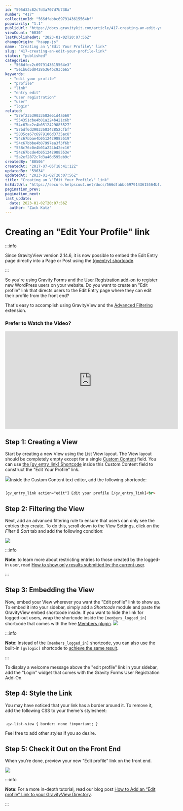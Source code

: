 ```yaml
---
id: "595d32c82c7d3a707d7b738a"
number: "417"
collectionId: "566dfabbc6979143615564bf"
popularity: "1.1"
publicUrl: "https://docs.gravitykit.com/article/417-creating-an-edit-your-profile-link"
viewCount: "6030"
lastPublishedAt: "2023-01-02T20:07:56Z"
changeOrigin: "hsapp-js"
name: "Creating an \"Edit Your Profile\" link"
slug: "417-creating-an-edit-your-profile-link"
status: "published"
categories: 
  - "566dfec2c6979143615564e3"
  - "5e1b6d5d04286364bc93c665"
keywords: 
  - "edit your profile"
  - "profile"
  - "link"
  - "entry edit"
  - "user registration"
  - "user"
  - "login"
related: 
  - "57ef23539033602e61d4a560"
  - "554351cbe4b01a224b421c6b"
  - "54c67bc2e4b0512429885527"
  - "57bdf6d3903360342852cfbf"
  - "5835ca67c6979106d3735ac8"
  - "54c67bbae4b0512429885519"
  - "54c67bbbe4b07997ea3f3f6b"
  - "558c76c0e4b01a224b42ec16"
  - "54c67bcde4b051242988553e"
  - "5a2ef2872c7d3a46d595eb9c"
createdBy: "80506"
createdAt: "2017-07-05T18:41:12Z"
updatedBy: "59634"
updatedAt: "2023-01-02T20:07:56Z"
title: "Creating an \"Edit Your Profile\" link"
hsEditUrl: "https://secure.helpscout.net/docs/566dfabbc6979143615564bf/article/595d32c82c7d3a707d7b738a"
pagination_prev: 
pagination_next: 
last_update:
  date: 2023-01-02T20:07:56Z
  author: "Zack Katz"
---
```


# Creating an "Edit Your Profile" link


:::info

Since GravityView version 2.14.6, it is now possible to embed the Edit Entry page directly into a Page or Post using the [\[gventry\] shortcode](https://docs.gravitykit.com/article/463-gventry-shortcode).

:::



So you're using Gravity Forms and the [User Registration add-on](http://www.gravityforms.com/add-ons/user-registration/) to register new WordPress users on your website. Do you want to create an "Edit profile" link that directs users to the Edit Entry page where they can edit their profile from the front end?

That's easy to accomplish using GravityView and the [Advanced Filtering](https://www.gravitykit.com/extensions/advanced-filter/) extension.

### Prefer to Watch the Video?

<iframe allow="accelerometer; autoplay; clipboard-write; encrypted-media; gyroscope; picture-in-picture" allowfullscreen="" frameborder="0" height="315" src="https://www.youtube.com/embed/_lfXn_Q0-vk" title="YouTube video player" width="560"></iframe>

##  Step 1: Creating a View

Start by creating a new View using the List View layout. The View layout should be completely empty except for a single [Custom Content](https://docs.gravitykit.com/article/111-using-the-custom-content-field) field. You can use [the \[gv\_entry\_link\] Shortcode](https://docs.gravitykit.com/article/287-gv-entry-link) inside this Custom Content field to construct the "Edit Your Profile" link.

![](https://s3.amazonaws.com/helpscout.net/docs/assets/54c58489e4b051242988532c/images/61b33cdbe04bc573c8d0408a/file-gHsvOpPysa.png)Inside the Custom Content text editor, add the following shortcode:

```html

[gv_entry_link action="edit"] Edit your profile [/gv_entry_link]<br>
```

## Step 2: Filtering the View

Next, add an advanced filtering rule to ensure that users can only see the entries they create. To do this, scroll down to the View Settings, click on the *Filter &amp; Sort* tab and add the following condition:

![](https://s3.amazonaws.com/helpscout.net/docs/assets/54c58489e4b051242988532c/images/61b33f5277c88e1adaf601a0/file-cRppsIvr4x.png)


:::info

**Note**: to learn more about restricting entries to those created by the logged-in user, read [How to show only results submitted by the current user](https://docs.gravitykit.com/article/203-how-to-show-only-results-submitted-by-the-current-user).

:::

 ##  Step 3: Embedding the View

Now, embed your View wherever you want the "Edit profile" link to show up. To embed it into your sidebar, simply add a *Shortcode* module and paste the GravityView embed shortcode inside. If you want to hide the link for logged-out users, wrap the shortcode inside the `[members_logged_in]` shortcode that comes with the free [Members plugin](https://wordpress.org/plugins/members/). ![](https://s3.amazonaws.com/helpscout.net/docs/assets/54c58489e4b051242988532c/images/61b33e2b97682b790dad3896/file-RBdFnU1A2l.png)


:::info

**Note**: Instead of the `[members_logged_in]` shortcode, you can also use the built-in `[gvlogic]` shortcode to [achieve the same result](https://docs.gravitykit.com/article/433-show-or-hide-content-on-your-site).

:::

  To display a welcome message above the "edit profile" link in your sidebar, add the "Login" widget that comes with the Gravity Forms User Registration Add-On.

## Step 4: Style the Link

You may have noticed that your link has a border around it. To remove it, add the following CSS to your theme's stylesheet:

```html

.gv-list-view { border: none !important; }
```

Feel free to add other styles if you so desire.

## Step 5: Check it Out on the Front End

When you're done, preview your new "Edit profile" link on the front end.

![](https://s3.amazonaws.com/helpscout.net/docs/assets/54c58489e4b051242988532c/images/61b341cf77c88e1adaf601a7/file-XpdXUq5j4i.jpg)


:::info

**Note**: For a more in-depth tutorial, read our blog post [How to Add an “Edit profile” Link to your GravityView Directory](https://www.gravitykit.com/gravityview-edit-profile-link/).

:::

 